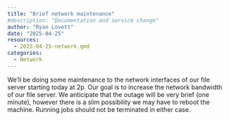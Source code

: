 ```yaml
---
title: "Brief network maintenance"
#description: "Documentation and service change"
author: "Ryan Lovett"
date: "2025-04-25"
resources:
  - 2025-04-25-network.qmd
categories:
  - Network
---
```


We'll be doing some maintenance to the network interfaces of our file server starting today at 2p. Our goal is to increase the network bandwidth of our file server. We anticipate that the outage will be very brief (one minute), however there is a slim possibility we may have to reboot the machine. Running jobs should not be terminated in either case.

